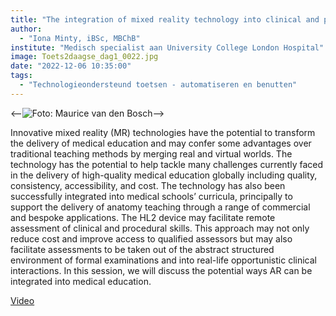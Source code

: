 ```yaml
---
title: "The integration of mixed reality technology into clinical and procedural skills assessments"
author:
  - "Iona Minty, iBSc, MBChB"
institute: "Medisch specialist aan University College London Hospital"
image: Toets2daagse_dag1_0022.jpg
date: "2022-12-06 10:35:00"
tags: 
  - "Technologieondersteund toetsen - automatiseren en benutten"
---
```


::: {.column-margin}
<--![Foto: Maurice van den Bosch](Toets2daagse_dag1_0022.jpg)-->
:::

Innovative mixed reality (MR) technologies have the potential to transform the delivery of medical education and may confer some advantages over traditional teaching methods by merging real and virtual worlds. The technology has the potential to help tackle many challenges currently faced in the delivery of high-quality medical education globally including quality, consistency, accessibility, and cost. The technology has also been successfully integrated into medical schools’ curricula, principally to support the delivery of anatomy teaching through a range of commercial and bespoke applications. The HL2 device may facilitate remote assessment of clinical and procedural skills. This approach may not only reduce cost and improve access to qualified assessors but may also facilitate assessments
to be taken out of the abstract structured environment of formal examinations and into real-life opportunistic clinical interactions. In this session, we will discuss the potential ways AR can be integrated into medical education.

[Video](https://tilburguniversity.cloud.panopto.eu/Panopto/Pages/Viewer.aspx?id=fa2fb00c-9432-433b-ab95-af3800ed559f){.btn .btn-primary}

